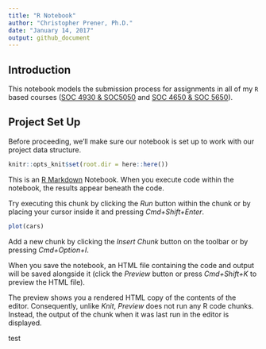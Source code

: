 ```yaml
---
title: "R Notebook"
author: "Christopher Prener, Ph.D."
date: "January 14, 2017"
output: github_document
---
```


## Introduction
This notebook models the submission process for assignments in all of my `R` based courses ([SOC 4930 & SOC5050](https://slu-soc5050.github.io) and [SOC 4650 & SOC 5650](https://slu-soc5650.github.io)). 

## Project Set Up
Before proceeding, we'll make sure our notebook is set up to work with our project data structure.

```r
knitr::opts_knit$set(root.dir = here::here())
```

This is an [R Markdown](http://rmarkdown.rstudio.com) Notebook. When you execute code within the notebook, the results appear beneath the code. 

Try executing this chunk by clicking the *Run* button within the chunk or by placing your cursor inside it and pressing *Cmd+Shift+Enter*. 

```r
plot(cars)
```

Add a new chunk by clicking the *Insert Chunk* button on the toolbar or by pressing *Cmd+Option+I*.

When you save the notebook, an HTML file containing the code and output will be saved alongside it (click the *Preview* button or press *Cmd+Shift+K* to preview the HTML file). 

The preview shows you a rendered HTML copy of the contents of the editor. Consequently, unlike *Knit*, *Preview* does not run any R code chunks. Instead, the output of the chunk when it was last run in the editor is displayed.

test
